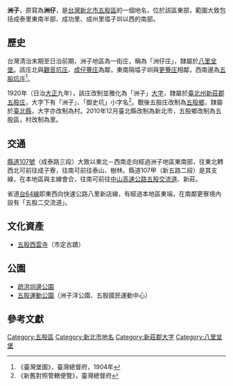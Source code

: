 {{noteTA
|1 = zh-cn:庄; zh-hk:庄; zh-tw:庄;
}}
'''洲子'''，原寫為'''洲仔'''，是[[台灣|台灣]][[新北市|新北市]][[五股區|五股區]]的一個地名，位於該區東部，範圍大致包括成泰里東南半部、成功里、成州里塭子圳以西的南部。

==歷史==
台灣清治末期至日治前期，洲子地區為一街庄，稱為「洲仔庄」，隸屬於[[八里坌堡|八里坌堡]]。該庄北與[[觀音坑庄|觀音坑庄]]、[[成仔藔庄|成仔藔庄]]為鄰，東南隔塭子圳與[[更寮_(新北市)|更藔庄]]相鄰，西南邊為[[五股坑庄|五股坑庄]]<ref>《臺灣堡圖》，臺灣總督府，1904年</ref>。

1920年（日治[[大正|大正]]九年），該庄改制並雅化為「洲子」[[大字|大字]]，隸屬於[[臺北州|臺北州]][[新莊郡|新莊郡]][[五股庄|五股庄]]，大字下有「洲子」、「御史坑」小字名<ref>《新舊對照管轄便覽》，臺灣總督府</ref>。戰後五股庄改制為[[五股鄉|五股鄉]]，隸屬於[[臺北縣|臺北縣]]，大字亦改制為村。2010年12月臺北縣改制為新北市，五股鄉改制為五股區，村改制為里。

==交通==
[[縣道107號|縣道107號]]（成泰路三段）大致以東北－西南走向經過洲子地區東南部，往東北轉西北可前往成子寮，往南可前往泰山、樹林。縣道107甲（新五路二段）是其支線，在本地區與主線會合，往南可前往[[中山高速公路|中山高速公路]][[五股交流道|五股交流道]]、新莊。

省道[[台64線|台64線]]即東西向快速公路八里新店線，有經過本地區東端，在南鄰更寮境內設有「五股二交流道」。

==文化資產==
*[[五股西雲寺|五股西雲寺]]（市定古蹟）

==公園==
*[[疏洪圳邊公園|疏洪圳邊公園]]
*[[五股運動公園|五股運動公園]]（洲子洋公園、五股國民運動中心）

==參考文獻==
{{reflist}}

{{新莊郡}}

[[Category:五股區|Category:五股區]]
[[Category:新北市地名|Category:新北市地名]]
[[Category:新莊郡大字|Category:新莊郡大字]]
[[Category:八里坌堡|Category:八里坌堡]]